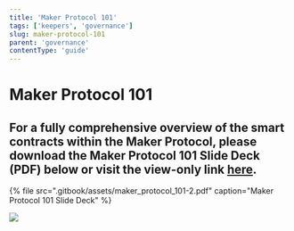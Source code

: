 ```yaml
---
title: 'Maker Protocol 101'
tags: ['keepers', 'governance']
slug: maker-protocol-101
parent: 'governance'
contentType: 'guide'
---
```


# Maker Protocol 101

## **For a fully comprehensive overview of the smart contracts within the Maker Protocol, please download the Maker Protocol 101 Slide Deck \(PDF\) below or visit the view-only link** [**here**](https://drive.google.com/file/d/1bEOlNk2xUXgwy0I_UlB_8tPPZ8mH1gy9/view?usp=sharing)**.**

{% file src=".gitbook/assets/maker\_protocol\_101-2.pdf" caption="Maker Protocol 101 Slide Deck" %}

![](.gitbook/assets/screen-shot-2019-11-17-at-11.24.44-pm.png)
